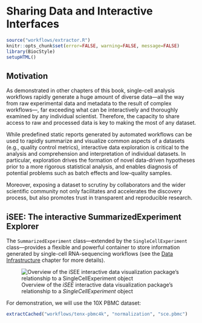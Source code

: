 # Sharing Data and Interactive Interfaces {#sharing-data-ui}

```r
source("workflows/extractor.R")
knitr::opts_chunk$set(error=FALSE, warning=FALSE, message=FALSE)
library(BiocStyle)
setupHTML()
```

## Motivation

As demonstrated in other chapters of this book, single-cell analysis workflows rapidly generate a huge amount of diverse data---all the way from raw experimental data and metadata to the result of complex workflows---, far exceeding what can be interactively and thoroughly examined by any individual scientist.
Therefore, the capacity to share access to raw and processed data is key to making the most of any dataset.

While predefined static reports generated by automated workflows can be used to rapidly summarize and visualize common aspects of a datasets (e.g., quality control metrics), interactive data exploration is critical to the analysis and comprehension and interpretation of individual datasets.
In particular, exploration drives the formation of novel data-driven hypotheses prior to a more rigorous statistical analysis, and enables diagnosis of potential problems such as batch effects and low-quality samples.

Moreover, exposing a dataset to scrutiny by collaborators and the wider scientific community not only facilitates and accelerates the discovery process, but also promotes trust in transparent and reproducible research.

## iSEE: The interactive SummarizedExperiment Explorer

The `SummarizedExperiment` class---extended by the `SingleCellExperiment` class---provides a flexible and powerful container to store information generated by single-cell RNA-sequencing workflows (see the [Data Infrastructure](#data-infrastructure) chapter for more details).

![Overview of the *iSEE* interactive data visualization package's relationship to a *SingleCellExperiment* object](images/iSEE-dataflow.png)

For demonstration, we will use the 10X PBMC dataset:

```r
extractCached("workflows/tenx-pbmc4k", "normalization", "sce.pbmc")
```
